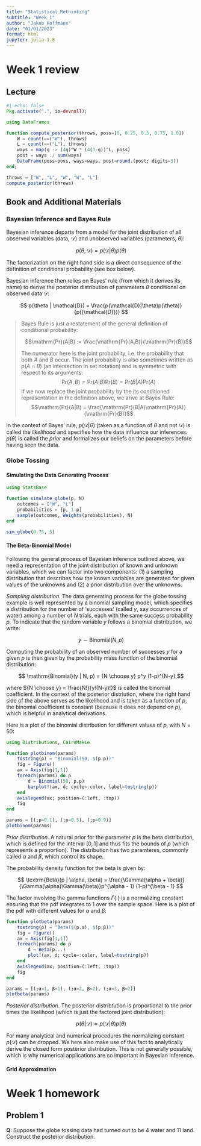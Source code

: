 ```yaml
---
title: "Statistical Rethinking"
subtitle: "Week 1"
author: "Jakob Hoffmann"
date: "01/01/2023"
format: html
jupyter: julia-1.8
---
```


# Week 1 review

## Lecture

```julia
#| echo: false
Pkg.activate(".", io=devnull);
```

```julia
using DataFrames

function compute_posterior(throws, poss=[0, 0.25, 0.5, 0.75, 1.0])
    W = count(==("W"), throws)
    L = count(==("L"), throws)
    ways = map(q -> (4q)^W * (4(1-q))^L, poss)
    post = ways ./ sum(ways)
    DataFrame(poss=poss, ways=ways, post=round.(post; digits=3))
end;
```

```julia
throws = ["W", "L", "W", "W", "L"]
compute_posterior(throws)
```

## Book and Additional Materials

### Bayesian Inference and Bayes Rule

Bayesian inference departs from a model for the joint distribution of all observed variables (data, $\mathcal{D}$) and unobserved variables (parameters, $\theta$): 

$$ p(\theta, \mathcal{D}) = p(\mathcal{D}|\theta)p(\theta) $$

The factorization on the right hand side is a direct consequence of the definition of conditional probability (see box below).

 Bayesian inference then relies on Bayes' rule (from which it derives its name) to derive the posterior distribution of parameters $\theta$ conditional on observed data $\mathcal{D}$:

$$
p(\theta | \mathcal{D}) = \frac{p(\mathcal{D}|\theta)p(\theta)}{p({\mathcal{D}})}
$$

> Bayes Rule is just a restatement of the general definition of conditional probability:
> 
> $$\mathrm{Pr}(A|B) := \frac{\mathrm{Pr}(A,B)}{\mathrm{Pr}(B)}$$
> 
> The numerator here is the joint probability, i.e. the probability that both $A$ and $B$ occur. The joint probability is also sometimes written as $p(A \cap B)$ (an intersection in set notation) and is symmetric with respect to its arguments:
> $$\mathrm{Pr}(A,B) = \mathrm{Pr}(A|B)\mathrm{Pr}(B) = \mathrm{Pr}(B|A)\mathrm{Pr}(A)$$
> If we now replace the joint probability by the its conditioned representation in the definition above, we arive at Bayes Rule:
> $$\mathrm{Pr}(A|B) = \frac{\mathrm{Pr}(B|A)\mathrm{Pr}(A)}{\mathrm{Pr}(B)}$$

In the context of Bayes' rule, $p(\mathcal{D}|\theta)$ (taken as a function of $\theta$ and not $\mathcal{D}$) is called the *likelihood* and specifies how the data influence our inferences. $p(\theta)$ is called the *prior* and formalizes our beliefs on the parameters before having seen the data.

### Globe Tossing

#### Simulating the Data Generating Process

```julia
using StatsBase

function simulate_globe(p, N) 
    outcomes = ["W", "L"]
    probabilities = [p, 1-p]
    sample(outcomes, Weights(probabilities), N)
end

sim_globe(0.75, 5)
```

#### The Beta-Binomial Model

Following the general process of Bayesian inference outlined above, we need a representation of the joint distribution of known and unknown variables, which we can factor into two components: (1) a sampling distribution that describes how the known variables are generated for given values of the unknowns and (2) a prior distribution over the unknowns.

*Sampling distribution.* The data generating process for the globe tossing example is well represented by a binomial sampling model, which specifies a distribution for the number of 'successes' (called $y$, say occurrences of water) among a number of $N$ trials, each with the same success probability $p$. To indicate that the random variable $y$ follows a binomial distribution, we write: 

$$ y \sim \mathrm{Binomial}(N, p)$$

Computing the probability of an observed number of successes $y$ for a given $p$ is then given by the probability mass function of the binomial distribution:

$$ \mathrm{Binomial}(y | N, p) = {N \choose y} p^y (1-p)^{N-y},$$

where ${N \choose y} = \frac{N!}{y!(N-y)!}$ is called the binomial coefficient. In the context of the posterior distriution, where the right hand side of the above serves as the likelihood and is taken as a function of $p$, the binomial coefficient is constant (because it does not depend on $p$), which is helpful in analytical derivations.

Here is a plot of the binomial distribution for different values of $p$, with $N=50$:

```julia
using Distributions, CairoMakie

function plotbinom(params)
    tostring(p) = "Binomial(50, $(p.p))"
    fig = Figure()
    ax = Axis(fig[1,1])
    foreach(params) do p
        d = Binomial(50, p.p)
        barplot!(ax, d; cycle=:color, label=tostring(p))
    end
    axislegend(ax; position=(:left, :top))
    fig
end

params = [(;p=0.1), (;p=0.5), (;p=0.9)]
plotbinom(params)
```

*Prior distribution.* A natural prior for the parameter $p$ is the beta distribution, which is defined for the interval $[0,1]$ and thus fits the bounds of $p$ (which represents a proportion). The distribution has two paramteres, commonly called $\alpha$ and $\beta$, which control its shape. 

The probability density function for the beta is given by:

$$
\textrm{Beta}(p | \alpha, \beta) = \frac{\Gamma(\alpha + \beta)}{\Gamma(\alpha)\Gamma(\beta)}p^{\alpha - 1} (1-p)^{\beta - 1}
$$

The factor involving the gamma functions $\Gamma(\cdot)$ is a normalizing constant ensuring that the pdf integrates to 1 over the sample space. Here is a plot of the pdf with different values for $\alpha$ and $\beta$:

```julia
function plotbeta(params)
    tostring(p) = "Beta($(p.α), $(p.β))"
    fig = Figure()
    ax = Axis(fig[1,1])
    foreach(params) do p
        d = Beta(p...)
        plot!(ax, d; cycle=:color, label=tostring(p))
    end
    axislegend(ax; position=(:left, :top))
    fig
end

params = [(;α=1, β=1), (;α=2, β=2), (;α=3, β=2)]
plotbeta(params)
```

*Posterior distribution*. The posterior distribtution is proportional to the prior times the likelihood (which is just the factored joint distribution):

$$
p(\theta|\mathcal{D}) \propto p(\mathcal{D}|\theta)p(\theta)
$$

 For many analytical and numerical procedures the normalizing constant $p(\mathcal{D}$) can be dropped. We here also make use of this fact to analytically derive the closed form posterior distribution. This is not generally possible, which is why numerical applications are so important in Bayesian inference.



#### Grid Approximation




# Week 1 homework

## Problem 1

**Q**: Suppose the globe tossing data had turned out to be 4 water and 11 land. Construct the posterior distribution.
